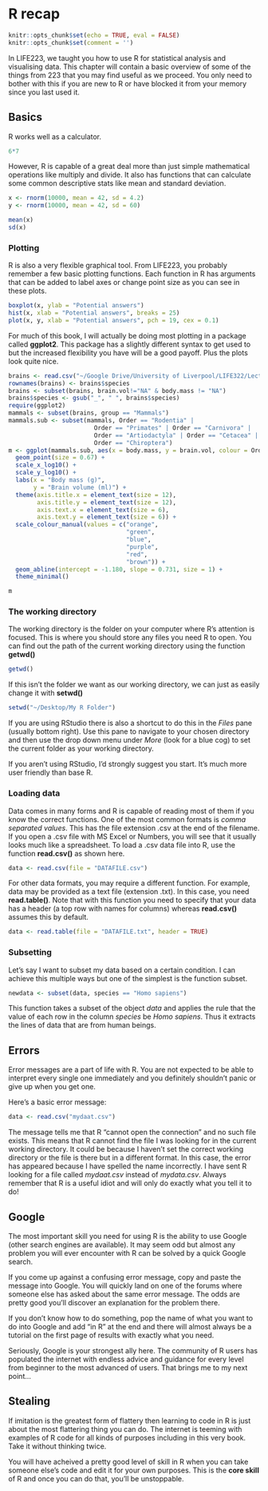 # R recap {#recap}

```r
knitr::opts_chunk$set(echo = TRUE, eval = FALSE)
knitr::opts_chunk$set(comment = '')
```

In LIFE223, we taught you how to use R for statistical analysis and visualising data. This chapter will contain a basic overview of some of the things from 223 that you may find useful as we proceed. You only need to bother with this if you are new to R or have blocked it from your memory since you last used it.

## Basics

R works well as a calculator.
```r
6*7
```

However, R is capable of a great deal more than just simple mathematical operations like multiply and divide. It also has functions that can calculate some common descriptive stats like mean and standard deviation.
```r
x <- rnorm(10000, mean = 42, sd = 4.2)
y <- rnorm(10000, mean = 42, sd = 60)
```
```r
mean(x)
sd(x)
```

### Plotting
R is also a very flexible graphical tool. From LIFE223, you probably remember a few basic plotting functions. Each function in R has arguments that can be added to label axes or change point size as you can see in these plots.
```r
boxplot(x, ylab = "Potential answers")
hist(x, xlab = "Potential answers", breaks = 25)
plot(x, y, xlab = "Potential answers", pch = 19, cex = 0.1)
```

For much of this book, I will actually be doing most plotting in a package called **ggplot2**. This package has a slightly different syntax to get used to but the increased flexibility you have will be a good payoff. Plus the plots look quite nice.

```r
brains <- read.csv("~/Google Drive/University of Liverpool/LIFE322/Lecture graphs/all brains.csv")
rownames(brains) <- brains$species
brains <- subset(brains, brain.vol!="NA" & body.mass != "NA")
brains$species <- gsub("_", " ", brains$species)
require(ggplot2)
mammals <- subset(brains, group == "Mammals")
mammals.sub <- subset(mammals, Order == "Rodentia" |
                        Order == "Primates" | Order == "Carnivora" |
                        Order == "Artiodactyla" | Order == "Cetacea" |
                        Order == "Chiroptera")
m <- ggplot(mammals.sub, aes(x = body.mass, y = brain.vol, colour = Order)) +
  geom_point(size = 0.67) +
  scale_x_log10() +
  scale_y_log10() +
  labs(x = "Body mass (g)",
       y = "Brain volume (ml)") +
  theme(axis.title.x = element_text(size = 12),
        axis.title.y = element_text(size = 12),
        axis.text.x = element_text(size = 6),
        axis.text.y = element_text(size = 6)) +
  scale_colour_manual(values = c("orange",
                                 "green",
                                 "blue",
                                 "purple",
                                 "red",
                                 "brown")) +
  geom_abline(intercept = -1.180, slope = 0.731, size = 1) +
  theme_minimal()

m

```

### The working directory

The working directory is the folder on your computer where R's attention is focused. This is where you should store any files you need R to open. You can find out the path of the current working directory using the function **getwd()**

```r
getwd()
```

If this isn't the folder we want as our working directory, we can just as easily change it with **setwd()**

```r
setwd("~/Desktop/My R Folder")
```

If you are using RStudio there is also a shortcut to do this in the *Files* pane (usually bottom right). Use this pane to navigate to your chosen directory and then use the drop down menu under *More* (look for a blue cog) to set the current folder as your working directory.

If you aren't using RStudio, I'd strongly suggest you start. It's much more user friendly than base R.

### Loading data

Data comes in many forms and R is capable of reading most of them if you know the correct functions. One of the most common formats is *comma separated values*. This has the file extension .csv at the end of the filename. If you open a .csv file with MS Excel or Numbers, you will see that it usually looks much like a spreadsheet. To load a .csv data file into R, use the function **read.csv()** as shown here.

```r
data <- read.csv(file = "DATAFILE.csv")
```

For other data formats, you may require a different function. For example, data may be provided as a text file (extension .txt). In this case, you need **read.table()**. Note that with this function you need to specify that your data has a header (a top row with names for columns) whereas **read.csv()** assumes this by default.
```r
data <- read.table(file = "DATAFILE.txt", header = TRUE)
```

### Subsetting
Let's say I want to subset my data based on a certain condition. I can achieve this multiple ways but one of the simplest is the function subset.
```r
newdata <- subset(data, species == "Homo sapiens")
```

This function takes a subset of the object *data* and applies the rule that the value of each row in the column *species* be *Homo sapiens*. Thus it extracts the lines of data that are from human beings.




## Errors

Error messages are a part of life with R. You are not expected to be able to interpret every single one immediately and you definitely shouldn't panic or give up when you get one.

Here's a basic error message:

```r
data <- read.csv("mydaat.csv")
```

The message tells me that R "cannot open the connection" and no such file exists. This means that R cannot find the file I was looking for in the current working directory. It could be because I haven't set the correct working directory or the file is there but in a different format. In this case, the error has appeared because I have spelled the name incorrectly. I have sent R looking for a file called *mydaat.csv* instead of *mydata.csv*. Always remember that R is a useful idiot and will only do exactly what you tell it to do!

## Google

The most important skill you need for using R is the ability to use Google (other search engines are available). It may seem odd but almost any problem you will ever encounter with R can be solved by a quick Google search.

If you come up against a confusing error message, copy and paste the message into Google. You will quickly land on one of the forums where someone else has asked about the same error message. The odds are pretty good you'll discover an explanation for the problem there.

If you don't know how to do something, pop the name of what you want to do into Google and add "in R" at the end and there will almost always be a tutorial on the first page of results with exactly what you need.

Seriously, Google is your strongest ally here. The community of R users has populated the internet with endless advice and guidance for every level from beginner to the most advanced of users. That brings me to my next point...

## Stealing

If imitation is the greatest form of flattery then learning to code in R is just about the most flattering thing you can do. The internet is teeming with examples of R code for all kinds of purposes including in this very book. Take it without thinking twice.

You will have acheived a pretty good level of skill in R when you can take someone else's code and edit it for your own purposes. This is the **core skill** of R and once you can do that, you'll be unstoppable.

